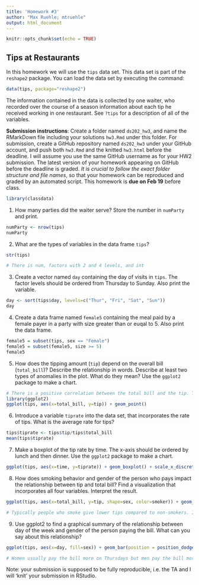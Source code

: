 ---
title: 'Homework #3'
author: "Max Ruehle; mtruehle"
output: html_document
---

```{r setup, include=FALSE}
knitr::opts_chunk$set(echo = TRUE)
```

## Tips at Restaurants

In this homework we will use the `tips` data set. This data set is part of the `reshape2` package. You can load the data set by executing the command:
```{r}
data(tips, package="reshape2")
```
The information contained in the data is collected by one waiter, who recorded over the course of a season information about each tip he received working in one restaurant. See `?tips` for a description of all of the variables. 

**Submission instructions**: Create a folder named `ds202_hw3`, and name the RMarkDown file including your solutions `hw3.Rmd` under this folder. For submission, create a GitHub repository named `ds202_hw3` under your GitHub account, and push both `hw3.Rmd` and the knitted `hw3.html` before the deadline. I will assume you use the same GitHub username as for your HW2 submission. The latest version of your homework appearing on GitHub before the deadline is graded. *It is crucial to follow the exact folder structure and file names*, so that your homework can be reproduced and graded by an automated script. This homework is **due on Feb 19** before class.

```{r}
library(classdata)
```


1.  How many parties did the waiter serve? Store the number in `numParty` and print. 
```{r}
numParty <- nrow(tips)
numParty
```

2. What are the types of variables in the data frame `tips`? 
```{r}
str(tips)

# There is num, factors with 2 and 4 levels, and int
```

3. Create a vector named `day` containing the day of visits in `tips`. The factor levels should be ordered from Thursday to Sunday. Also print the variable.
```{r}
day <- sort(tips$day, levels=c("Thur", "Fri", "Sat", "Sun"))
day
```

4. Create a data frame named `female5` containing the meal paid by a female payer in a  party with size greater than or euqal to 5. Also print the data frame.
```{r}
female5 = subset(tips, sex == "Female")
female5 = subset(female5, size >= 5)
female5
```

5. How does the tipping amount (`tip`) depend on the overall bill (`total_bill`)? Describe the relationship in words. Describe at least two types of anomalies in the plot. What do they mean? Use the `ggplot2` package to make a chart.
```{r}
# There is a positive correlation between the total bill and the tip. There is one anomaly where the total bill was under $10 and a tip over $5 was received. Another anomoly is where the total bill was over $30 and the tip was just over a dollar.
library(ggplot2)
ggplot(tips, aes(x=total_bill, y=tip)) + geom_point()
```

6. Introduce a variable `tiprate` into the data set, that incorporates the rate of tips. What is the average rate for tips?
```{r}
tips$tiprate <- tips$tip/tips$total_bill
mean(tips$tiprate)
```

7. Make a boxplot of the tip rate by time. The x-axis should be ordered by lunch and then dinner. Use the `ggplot2` package to make a chart.
```{r}
ggplot(tips, aes(x=time, y=tiprate)) + geom_boxplot() + scale_x_discrete(limits=c("Lunch", "Dinner"))
```

8. How does smoking behavior and gender of the person who pays impact the  relationship between tip and total bill? Find a visualization that incorporates all four variables. Interpret the result.
```{r}
ggplot(tips, aes(x=total_bill, y=tip, shape=sex, color=smoker)) + geom_point()

# Typically people who smoke give lower tips compared to non-smokers. If you don't smoke and are a male, you are more likely to give a higher tip.
```

9. Use ggplot2 to find a graphical summary of the relationship between day of the week and gender of the person paying the bill. What can you say about this relationship?
```{r}
ggplot(tips, aes(x=day, fill=sex)) + geom_bar(position = position_dodge()) + scale_x_discrete(limits=c("Thur", "Fri", "Sat", "Sun"))

# Women usually pay the bill more on Thursdays but men pay the bill more often on the weekend.
```


Note: your submission is supposed to be fully reproducible, i.e. the TA and I will 'knit' your submission in RStudio. 

